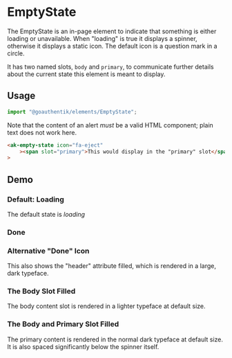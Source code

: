 

<Meta of={EmptyStateStories} />

# EmptyState

The EmptyState is an in-page element to indicate that something is either loading or unavailable.
When "loading" is true it displays a spinner, otherwise it displays a static icon. The default
icon is a question mark in a circle.

It has two named slots, `body` and `primary`, to communicate further details about the current state
this element is meant to display.

## Usage

```Typescript
import "@goauthentik/elements/EmptyState";
```

Note that the content of an alert _must_ be a valid HTML component; plain text does not work here.

```html
<ak-empty-state icon="fa-eject"
    ><span slot="primary">This would display in the "primary" slot</span></ak-empty-state
>
```

## Demo

### Default: Loading

The default state is _loading_

<Story of={EmptyStateStories.DefaultStory} />

### Done

<Story of={EmptyStateStories.DefaultAndLoadingDone} />

### Alternative "Done" Icon

This also shows the "header" attribute filled, which is rendered in a large, dark typeface.

<Story of={EmptyStateStories.DoneWithAlternativeIcon} />

### The Body Slot Filled

The body content slot is rendered in a lighter typeface at default size.

<Story of={EmptyStateStories.WithBodySlotFilled} />

### The Body and Primary Slot Filled

The primary content is rendered in the normal dark typeface at default size. It is also spaced
significantly below the spinner itself.

<Story of={EmptyStateStories.WithBodyAndPrimarySlotsFilled} />
